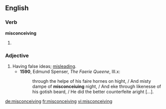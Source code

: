 ==English==

===Verb===
'''misconceiving'''

# {{present participle of|[[misconceive]]}}

===Adjective===
{{en-adj}}

# Having false ideas; [[misleading]].
#*'''1590''', Edmund Spenser, ''The Faerie Queene'', III.x:
#*:through the helpe of his faire hornes on hight, / And misty dampe of '''misconceiuing''' night, / And eke through likenesse of his gotish beard, / He did the better counterfeite aright [...].

[[de:misconceiving]]
[[fr:misconceiving]]
[[vi:misconceiving]]